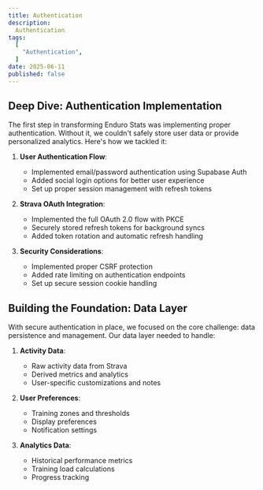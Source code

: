 ```yaml
---
title: Authentication 
description:
  Authentication
tags:
  [
    "Authentication",
  ]
date: 2025-06-11
published: false
---
```

## Deep Dive: Authentication Implementation

The first step in transforming Enduro Stats was implementing proper
authentication. Without it, we couldn't safely store user data or provide
personalized analytics. Here's how we tackled it:

1. **User Authentication Flow**:
   - Implemented email/password authentication using Supabase Auth
   - Added social login options for better user experience
   - Set up proper session management with refresh tokens

2. **Strava OAuth Integration**:
   - Implemented the full OAuth 2.0 flow with PKCE
   - Securely stored refresh tokens for background syncs
   - Added token rotation and automatic refresh handling

3. **Security Considerations**:
   - Implemented proper CSRF protection
   - Added rate limiting on authentication endpoints
   - Set up secure session cookie handling

## Building the Foundation: Data Layer

With secure authentication in place, we focused on the core challenge: data
persistence and management. Our data layer needed to handle:

1. **Activity Data**:
   - Raw activity data from Strava
   - Derived metrics and analytics
   - User-specific customizations and notes

2. **User Preferences**:
   - Training zones and thresholds
   - Display preferences
   - Notification settings

3. **Analytics Data**:
   - Historical performance metrics
   - Training load calculations
   - Progress tracking